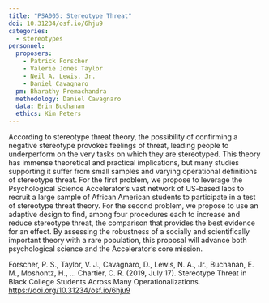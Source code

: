 ```yaml
---
title: "PSA005: Stereotype Threat"
doi: 10.31234/osf.io/6hju9
categories:
  - stereotypes
personnel:
  proposers:
    - Patrick Forscher
    - Valerie Jones Taylor
    - Neil A. Lewis, Jr.
    - Daniel Cavagnaro
  pm: Bharathy Premachandra
  methodology: Daniel Cavagnaro
  data: Erin Buchanan
  ethics: Kim Peters
---
```


According to stereotype threat theory, the possibility of confirming a negative stereotype provokes feelings of threat, leading people to underperform on the very tasks on which they are stereotyped. This theory has immense theoretical and practical implications, but many studies supporting it suffer from small samples and varying operational definitions of stereotype threat. For the first problem, we propose to leverage the Psychological Science Accelerator’s vast network of US-based labs to recruit a large sample of African American students to participate in a test of stereotype threat theory. For the second problem, we propose to use an adaptive design to find, among four procedures each to increase and reduce stereotype threat, the comparison that provides the best evidence for an effect. By assessing the robustness of a socially and scientifically important theory with a rare population, this proposal will advance both psychological science and the Accelerator’s core mission.

Forscher, P. S., Taylor, V. J., Cavagnaro, D., Lewis, N. A., Jr., Buchanan, E. M., Moshontz, H., … Chartier, C. R. (2019, July 17). Stereotype Threat in Black College Students Across Many Operationalizations. <https://doi.org/10.31234/osf.io/6hju9>


